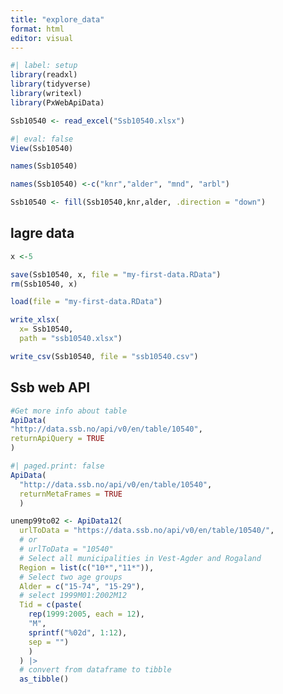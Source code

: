 ```yaml
---
title: "explore_data"
format: html
editor: visual
---
```


```r
#| label: setup
library(readxl)
library(tidyverse)
library(writexl)
library(PxWebApiData)
```

```r
Ssb10540 <- read_excel("Ssb10540.xlsx")

```

```r
#| eval: false
View(Ssb10540)
```

```r
names(Ssb10540)
```

```r
names(Ssb10540) <-c("knr","alder", "mnd", "arbl")
```

```r
Ssb10540 <- fill(Ssb10540,knr,alder, .direction = "down")
```

## lagre data

```r
x <-5
```

```r
save(Ssb10540, x, file = "my-first-data.RData")
rm(Ssb10540, x)
```

```r
load(file = "my-first-data.RData")
```

```r
write_xlsx(
  x= Ssb10540, 
  path = "ssb10540.xlsx")

```

```r
write_csv(Ssb10540, file = "ssb10540.csv")
```

## Ssb web API

```r
#Get more info about table
ApiData(
"http://data.ssb.no/api/v0/en/table/10540",
returnApiQuery = TRUE
) 
```


```r
#| paged.print: false
ApiData(
  "http://data.ssb.no/api/v0/en/table/10540",
  returnMetaFrames = TRUE
  )

```

```r
unemp99to02 <- ApiData12(
  urlToData = "https://data.ssb.no/api/v0/en/table/10540/",
  # or
  # urlToData = "10540"
  # Select all municipalities in Vest-Agder and Rogaland
  Region = list(c("10*","11*")),
  # Select two age groups
  Alder = c("15-74", "15-29"),
  # select 1999M01:2002M12
  Tid = c(paste(
    rep(1999:2005, each = 12), 
    "M",
    sprintf("%02d", 1:12), 
    sep = "")
    )
  ) |> 
  # convert from dataframe to tibble
  as_tibble()
```

